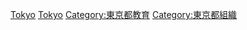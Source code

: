 {{日本行政區劃分類導航|的學校|top=日本各都道府縣的學校}}
{{Commonscat|Schools in Tokyo}}

[[Category:日本各都道府縣的學校|Tokyo]]
[[Category:東京都建築物|Tokyo]]
[[Category:東京都教育|Category:東京都教育]]
[[Category:東京都組織|Category:東京都組織]]